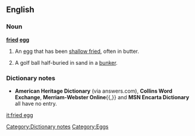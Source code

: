 ==English==

===Noun===
{{wikipedia}}
'''[[fried]] [[egg]]'''

# An [[egg]] that has been [[shallow fry|shallow fried]], often in butter.
# {{italbrac|golf}} A golf ball half-buried in sand in a [[bunker]].

===Dictionary notes===
[[Category:Dictionary notes]]
*'''American Heritage Dictionary''' (via answers.com), '''Collins Word Exchange''', '''Merriam-Webster Online'''{{,}} and '''MSN Encarta Dictionary''' all have no entry.

[[Category:Eggs]]

[[it:fried egg]]